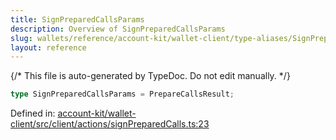 ```yaml
---
title: SignPreparedCallsParams
description: Overview of SignPreparedCallsParams
slug: wallets/reference/account-kit/wallet-client/type-aliases/SignPreparedCallsParams
layout: reference
---
```


{/* This file is auto-generated by TypeDoc. Do not edit manually. */}

```ts
type SignPreparedCallsParams = PrepareCallsResult;
```

Defined in: [account-kit/wallet-client/src/client/actions/signPreparedCalls.ts:23](https://github.com/alchemyplatform/aa-sdk/blob/17aad1f572375d42a06c7e3238078a88a435d459/account-kit/wallet-client/src/client/actions/signPreparedCalls.ts#L23)
